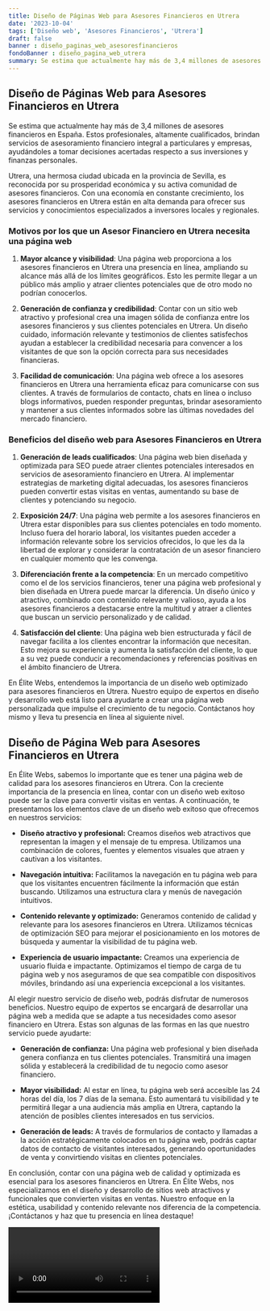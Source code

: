 ```yaml
---
title: Diseño de Páginas Web para Asesores Financieros en Utrera
date: '2023-10-04'
tags: ['Diseño web', 'Asesores Financieros', 'Utrera']
draft: false
banner : diseño_paginas_web_asesoresfinancieros
fondoBanner : diseño_pagina_web_utrera
summary: Se estima que actualmente hay más de 3,4 millones de asesores financieros en España. Estos profesionales, altamente cualificados, brindan servicios de asesoramiento financiero integral a particulares y empresas, ayudándoles a tomar decisiones acertadas respecto a sus inversiones y finanzas personales.
---
```


## **Diseño de Páginas Web para Asesores Financieros en Utrera**

Se estima que actualmente hay más de 3,4 millones de asesores financieros en España. Estos profesionales, altamente cualificados, brindan servicios de asesoramiento financiero integral a particulares y empresas, ayudándoles a tomar decisiones acertadas respecto a sus inversiones y finanzas personales.

Utrera, una hermosa ciudad ubicada en la provincia de Sevilla, es reconocida por su prosperidad económica y su activa comunidad de asesores financieros. Con una economía en constante crecimiento, los asesores financieros en Utrera están en alta demanda para ofrecer sus servicios y conocimientos especializados a inversores locales y regionales.

### **Motivos por los que un Asesor Financiero en Utrera necesita una página web**

1. **Mayor alcance y visibilidad**: Una página web proporciona a los asesores financieros en Utrera una presencia en línea, ampliando su alcance más allá de los límites geográficos. Esto les permite llegar a un público más amplio y atraer clientes potenciales que de otro modo no podrían conocerlos.

2. **Generación de confianza y credibilidad**: Contar con un sitio web atractivo y profesional crea una imagen sólida de confianza entre los asesores financieros y sus clientes potenciales en Utrera. Un diseño cuidado, información relevante y testimonios de clientes satisfechos ayudan a establecer la credibilidad necesaria para convencer a los visitantes de que son la opción correcta para sus necesidades financieras.

3. **Facilidad de comunicación**: Una página web ofrece a los asesores financieros en Utrera una herramienta eficaz para comunicarse con sus clientes. A través de formularios de contacto, chats en línea o incluso blogs informativos, pueden responder preguntas, brindar asesoramiento y mantener a sus clientes informados sobre las últimas novedades del mercado financiero.

### **Beneficios del diseño web para Asesores Financieros en Utrera**

1. **Generación de leads cualificados**: Una página web bien diseñada y optimizada para SEO puede atraer clientes potenciales interesados en servicios de asesoramiento financiero en Utrera. Al implementar estrategias de marketing digital adecuadas, los asesores financieros pueden convertir estas visitas en ventas, aumentando su base de clientes y potenciando su negocio.

2. **Exposición 24/7**: Una página web permite a los asesores financieros en Utrera estar disponibles para sus clientes potenciales en todo momento. Incluso fuera del horario laboral, los visitantes pueden acceder a información relevante sobre los servicios ofrecidos, lo que les da la libertad de explorar y considerar la contratación de un asesor financiero en cualquier momento que les convenga.

3. **Diferenciación frente a la competencia**: En un mercado competitivo como el de los servicios financieros, tener una página web profesional y bien diseñada en Utrera puede marcar la diferencia. Un diseño único y atractivo, combinado con contenido relevante y valioso, ayuda a los asesores financieros a destacarse entre la multitud y atraer a clientes que buscan un servicio personalizado y de calidad.

4. **Satisfacción del cliente**: Una página web bien estructurada y fácil de navegar facilita a los clientes encontrar la información que necesitan. Esto mejora su experiencia y aumenta la satisfacción del cliente, lo que a su vez puede conducir a recomendaciones y referencias positivas en el ámbito financiero de Utrera.

En Élite Webs, entendemos la importancia de un diseño web optimizado para asesores financieros en Utrera. Nuestro equipo de expertos en diseño y desarrollo web está listo para ayudarte a crear una página web personalizada que impulse el crecimiento de tu negocio. Contáctanos hoy mismo y lleva tu presencia en línea al siguiente nivel.

<GifSeo />

<Cta />

## Diseño de Página Web para Asesores Financieros en Utrera

En Élite Webs, sabemos lo importante que es tener una página web de calidad para los asesores financieros en Utrera. Con la creciente importancia de la presencia en línea, contar con un diseño web exitoso puede ser la clave para convertir visitas en ventas. A continuación, te presentamos los elementos clave de un diseño web exitoso que ofrecemos en nuestros servicios:

- **Diseño atractivo y profesional:** Creamos diseños web atractivos que representan la imagen y el mensaje de tu empresa. Utilizamos una combinación de colores, fuentes y elementos visuales que atraen y cautivan a los visitantes.

- **Navegación intuitiva:** Facilitamos la navegación en tu página web para que los visitantes encuentren fácilmente la información que están buscando. Utilizamos una estructura clara y menús de navegación intuitivos.

- **Contenido relevante y optimizado:** Generamos contenido de calidad y relevante para los asesores financieros en Utrera. Utilizamos técnicas de optimización SEO para mejorar el posicionamiento en los motores de búsqueda y aumentar la visibilidad de tu página web.

- **Experiencia de usuario impactante:** Creamos una experiencia de usuario fluida e impactante. Optimizamos el tiempo de carga de tu página web y nos aseguramos de que sea compatible con dispositivos móviles, brindando así una experiencia excepcional a los visitantes.

Al elegir nuestro servicio de diseño web, podrás disfrutar de numerosos beneficios. Nuestro equipo de expertos se encargará de desarrollar una página web a medida que se adapte a tus necesidades como asesor financiero en Utrera. Estas son algunas de las formas en las que nuestro servicio puede ayudarte:

- **Generación de confianza:** Una página web profesional y bien diseñada genera confianza en tus clientes potenciales. Transmitirá una imagen sólida y establecerá la credibilidad de tu negocio como asesor financiero.

- **Mayor visibilidad:** Al estar en línea, tu página web será accesible las 24 horas del día, los 7 días de la semana. Esto aumentará tu visibilidad y te permitirá llegar a una audiencia más amplia en Utrera, captando la atención de posibles clientes interesados en tus servicios.

- **Generación de leads:** A través de formularios de contacto y llamadas a la acción estratégicamente colocados en tu página web, podrás captar datos de contacto de visitantes interesados, generando oportunidades de venta y convirtiendo visitas en clientes potenciales.

En conclusión, contar con una página web de calidad y optimizada es esencial para los asesores financieros en Utrera. En Élite Webs, nos especializamos en el diseño y desarrollo de sitios web atractivos y funcionales que convierten visitas en ventas. Nuestro enfoque en la estética, usabilidad y contenido relevante nos diferencia de la competencia. ¡Contáctanos y haz que tu presencia en línea destaque!

<Video />

<CtaBot job='Asesores Financieros' city='Utrera'/>

<Gmaps query='Utrera+españa+maps' />